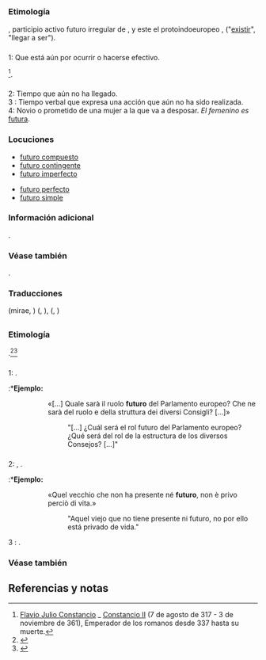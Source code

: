 {{desambiguación}}
== {{lengua|es}} ==
{{pron-graf|fone=fuˈtu.ɾo}}

=== Etimología ===
{{etimología|la|futurus|diacrítico=futūrus}}, participio activo futuro irregular de {{l+|la|esse|glosa=ser}}, y este el protoindoeuropeo {{l+|ine|*bhū-}}, {{l+|ine|*bʰew-}} ("[[existir]]", "llegar a ser").

=== {{adjetivo|es}} ===
{{inflect.es.adj.reg|futur}}
;1: Que está aún por ocurrir o hacerse efectivo.
{{ejemplo|Las provincias [[gobernadas]] por el co-césar y ''futuro'' corregente Constancio}}<ref>[http://www.tesorillo.com/bajo_imperio/constancio2/constancio2.htm Flavio Julio Constancio] _ [https://es.wikipedia.org/wiki/Constancio_II Constancio II] (7 de agosto de 317 - 3 de noviembre de 361), Emperador de los romanos desde 337 hasta su muerte.</ref>.

=== {{sustantivo masculino|es}} ===
{{inflect.es.sust.reg}}
;2: Tiempo que aún no ha llegado.
;3 {{lingüística}}: Tiempo verbal que expresa una acción que aún no ha sido realizada.
;4: Novio o prometido de una mujer a la que va a desposar. ''El femenino es'' [[futura]].

{{clear}}

=== Locuciones ===
{{rel-arriba|Locuciones con «futuro»}}
*[[futuro compuesto]]
*[[futuro contingente]]
*[[futuro imperfecto]]
{{rel-centro}}
*[[futuro perfecto]]
*[[futuro simple]]
{{rel-abajo}}

=== Información adicional ===
{{derivad|futurismo|futurista|futurología|futuróloga|futurólogo}}.

=== Véase también ===
{{w}}.

{{clear}}

=== Traducciones ===
{{trad-arriba}}
{{t+|de|1|zukünftig|,|2|Zukunft|m|,|3|Futurum|n|,|4|Bräutigam|m|,|4|Braut|f}}
{{t+|az|1-2|gələcək}}
{{t+|bg|1|бъдещ|,|2|бъдеще|,|?|бъднина|,|3|бъдеще време|n|,|4|годеник}}
{{t+|ca|1-4|futur|m}}
{{t+|ko|2|미래}} (mirae, {{trad|ko|未來}})
{{t+|hr|2|budućnost|f}}
{{trad-centro}}
{{t+|fr|1-4|futur|m|,|1|avenir|,|3|futur simple|m|,|4|fiancé}}
{{t+|en|1-3|future}}
{{t+|it|1-3|futuro|m}}
{{t+|ja|?|未来}} ({{l|ja|みらい}}, {{l|ja|mirai}}), {{trad|ja|未来時制|?}} ({{l|ja|みらいじせい}}, {{l|ja|miraishisei}})
{{t+|nl|1|toekomstig|,|2|toekomst|,|3|toekomstige tijd}}
{{trad-abajo}}

== {{lengua|it}} ==
{{pron-graf|leng=it|}}

=== Etimología ===
{{etimología|leng=it|la|futurus}}.<ref>{{Treccani}}</ref><ref>{{Pianigiani}}</ref>

=== {{adjetivo|it}} ===
{{inflect.it.adj.reg|futur}}

;1: {{plm|futuro}}.
{{antónimo|leng=it|passato|scorso}}
:*'''Ejemplo:'''
:: «[...] Quale sarà il ruolo '''futuro''' del Parlamento europeo? Che ne sarà del ruolo e della struttura dei diversi Consigli? [...]» {{cita libro|título=Dichiarazione di Laeken sul futuro dell'Unione Europea|año=2001|URL=https://it.wikisource.org/wiki/Dichiarazione_di_Laeken_sul_futuro_dell%27Unione_Europea|autor=Unione Europea}}
::: "[...] ¿Cuál será el rol futuro del Parlamento europeo? ¿Qué será del rol de la estructura de los diversos Consejos? [...]"

=== {{sustantivo masculino|it}} ===
;2: {{plm|futuro}}, {{l|es|porvenir}}.
{{sinónimo|leng=it|avvenire}}
{{antónimo|leng=it|passato}}
:*'''Ejemplo:'''
:: «Quel vecchio che non ha presente né '''futuro''', non è privo perciò di vita.» {{cita libro|nombre=Giacomo|apellidos=Leopardi|año=1898|título=Pensieri di varia filosofia e di bella letteratura|URL=https://it.wikisource.org/wiki/Pensieri_di_varia_filosofia_e_di_bella_letteratura/277}}
::: "Aquel viejo que no tiene presente ni futuro, no por ello está privado de vida."

;3 {{lingüística|leng=it}}: {{plm|futuro}}.
{{antónimo|leng=it|passato|preterito}}

=== Véase también ===
{{w|leng=it}}

== Referencias y notas ==
<references />

